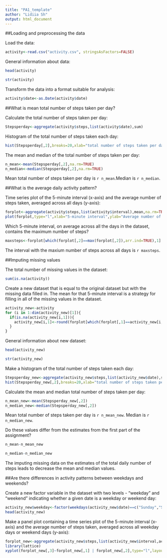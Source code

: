 ```yaml
---
title: "PA1_template"
author: "Lidiia Sh"
output: html_document
---
```


##Loading and preprocessing the data

Load the data:
```r
activity<-read.csv("activity.csv", stringsAsFactors=FALSE)
```

General information about data:
```r
head(activity)
```
```r
str(activity)
```

Transform the data into a format suitable for analysis:
```r
activity$date<-as.Date(activity$date)
```

##What is mean total number of steps taken per day?

Calculate the total number of steps taken per day:
```r
Stepsperday<-aggregate(activity$steps,list(activity$date),sum)
```

Histogram of the total number of steps taken each day:
```r
hist(Stepsperday[,2],breaks=20,xlab="total number of steps taken per day",main="Histogram of total number of steps taken per day",col="green")
```

The mean and median of the total number of steps taken per day:
```r
n_mean<-mean(Stepsperday[,2],na.rm=TRUE)
n_median<-median(Stepsperday[,2],na.rm=TRUE)
```
Mean total number of steps taken per day is `r n_mean`.Median is `r n_median`.

##What is the average daily activity pattern?

Time series plot of the 5-minute interval (x-axis) and the average number of steps taken, averaged across all days (y-axis):
```r
forplot<-aggregate(activity$steps,list(activity$interval),mean,na.rm=TRUE)
plot(forplot,type="l",xlab="5-minute interval",ylab="Average number of steps")
```

Which 5-minute interval, on average across all the days in the dataset, contains the maximum number of steps?
```r
maxsteps<-forplot[which(forplot[,2]==max(forplot[,2]),arr.ind=TRUE),1]
```
The interval with the maxium number of steps across all days is `r maxsteps`.

##Imputing missing values

The total number of missing values in the dataset:
```r
sum(is.na(activity))
```

Create a new dataset that is equal to the original dataset but with the missing data filled in. The mean for that 5-minute interval is a strategy for filling in all of the missing values in the dataset.
```r
activity_new<-activity
for (i in 1:dim(activity_new)[1]){
  if(is.na(activity_new[i,1])){
    activity_new[i,1]<-round(forplot[which(forplot[,1]==activity_new[i,3]),2])
  }
}
```

General information about new dataset:
```r
head(activity_new)
```
```r
str(activity_new)
```

Make a histogram of the total number of steps taken each day:
```r
Stepsperday_new<-aggregate(activity_new$steps,list(activity_new$date),sum)
hist(Stepsperday_new[,2],breaks=20,xlab="total number of steps taken per day",main="Histogram of total number of steps taken per day",col="blue")
```

Calculate the mean and median total number of steps taken per day:
```r
n_mean_new<-mean(Stepsperday_new[,2])
n_median_new<-median(Stepsperday_new[,2])
```
Mean total number of steps taken per day is `r n_mean_new`. Median is `r n_median_new`.

Do these values differ from the estimates from the first part of the assignment?
```r
n_mean-n_mean_new
```

```r
n_median-n_median_new
```
The imputing missing data on the estimates of the total daily number of steps leads to decrease the mean and median values.

##Are there differences in activity patterns between weekdays and weekends?

Create a new factor variable in the dataset with two levels - "weekday" and "weekend" indicating whether a given date is a weekday or weekend day:
```r
activity_new$weekday<-factor(weekdays(activity_new$date)==c("Sunday","Saturday"),levels=c(FALSE,TRUE),labels=c("weekday","weekend"))
head(activity_new)
```

Make a panel plot containing a time series plot of the 5-minute interval (x-axis) and the average number of steps taken, averaged across all weekday days or weekend days (y-axis):
```r
forplot_new<-aggregate(activity_new$steps,list(activity_new$interval,activity_new$weekday),mean)
library(lattice)
xyplot(forplot_new[,3]~forplot_new[,1] | forplot_new[,2],type="l",layout=c(1,2),xlab="Interval",ylab="Number of steps")
```